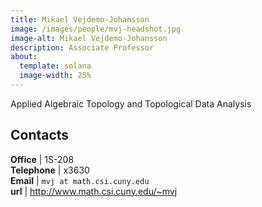 ```yaml
---
title: Mikael Vejdemo-Johansson
image: /images/people/mvj-headshot.jpg
image-alt: Mikael Vejdemo-Johansson
description: Associate Professor
about:
  template: solana
  image-width: 25%
---
```



Applied Algebraic Topology and Topological Data Analysis


## Contacts

**Office**    | 1S-208     <br/>
**Telephone** | x3630                              <br/>
**Email**     | `mvj at math.csi.cuny.edu`                            <br/>
**url**       | [http://www.math.csi.cuny.edu/~mvj](http://www.math.csi.cuny.edu/~mvj)  <br/>


